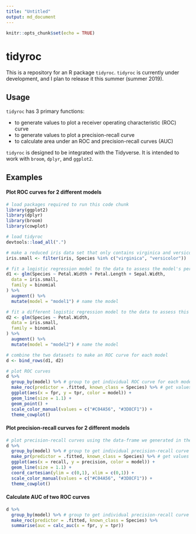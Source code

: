 ```yaml
---
title: "Untitled"
output: md_document
---
```


```r
knitr::opts_chunk$set(echo = TRUE)
```
# tidyroc

This is a repository for an R package `tidyroc`. `tidyroc` is currently under development, and I plan to release it this summer (summer 2019). 

## Usage

`tidyroc` has 3 primary functions: 

* to generate values to plot a receiver operating characteristic (ROC) curve  
* to generate values to plot a precision-recall curve  
* to calculate area under an ROC and precision-recall curves (AUC)

`tidyroc` is designed to be integrated with the Tidyverse. It is intended to work with `broom`, `dplyr`, and `ggplot2`.

## Examples

#### Plot ROC curves for 2 different models
```r
# load packages required to run this code chunk
library(ggplot2)
library(dplyr)
library(broom)
library(cowplot)

# load tidyroc
devtools::load_all(".")

# make a reduced iris data set that only contains virginica and versicolor species
iris.small <- filter(iris, Species %in% c("virginica", "versicolor"))

# fit a logistic regression model to the data to assess the model's performance
d1 <- glm(Species ~ Petal.Width + Petal.Length + Sepal.Width,
  data = iris.small,
  family = binomial
) %>%
  augment() %>%
  mutate(model = "model1") # name the model

# fit a different logistic regression model to the data to assess this model's performance
d2 <- glm(Species ~ Petal.Width,
  data = iris.small,
  family = binomial
) %>%
  augment() %>%
  mutate(model = "model2") # name the model

# combine the two datasets to make an ROC curve for each model
d <- bind_rows(d1, d2)

# plot ROC curves
d %>%
  group_by(model) %>% # group to get individual ROC curve for each model
  make_roc(predictor = .fitted, known_class = Species) %>% # get values to plot an ROC curve
  ggplot(aes(x = fpr, y = tpr, color = model)) +
  geom_line(size = 1.1) +
  geom_point() +
  scale_color_manual(values = c("#C04A56", "#3D8CF1")) +
  theme_cowplot()
```


#### Plot precision-recall curves for 2 different models
```r
# plot precision-recall curves using the data-frame we generated in the previous example
d %>%
  group_by(model) %>% # group to get individual precision-recall curve for each model
  make_pr(predictor = .fitted, known_class = Species) %>% # get values to plot a precision-recall curve
  ggplot(aes(x = recall, y = precision, color = model)) +
  geom_line(size = 1.1) +
  coord_cartesian(ylim = c(0,1), xlim = c(0,1)) +
  scale_color_manual(values = c("#C04A56", "#3D8CF1")) +
  theme_cowplot()
```

#### Calculate AUC of two ROC curves
```r
d %>%
  group_by(model) %>% # group to get individual precision-recall curve for each model
  make_roc(predictor = .fitted, known_class = Species) %>% 
  summarise(auc = calc_auc(x = fpr, y = tpr))
```

